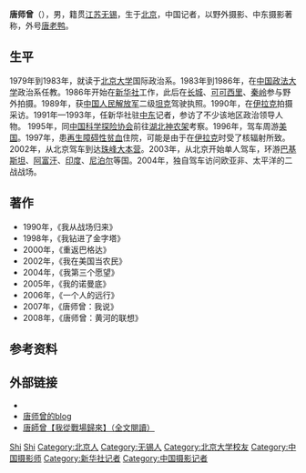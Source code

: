 {{Infobox journalist
| name        = 唐师曾
| image       = Laoyatang.jpg
| caption     = 
| birthname   = 
| birth_date  = {{birth year and age|1961}}
| birth_place = {{CHN}}[[北京市|北京市]]
| nationality = {{PRC}}
| education   = [[北京大学|北京大学]]国际政治系本科
| occupation  = 新华社主任记者、摄影家
| alias       = 唐老鸭
| title       = 
| family      = 
| spouse      = 
| domesticpartner =
| children    = 
| relatives   = [[唐振绪|唐振绪]]（伯父）<br />[[钱李仁|钱李仁]]（堂姐夫）
| ethnic      = 
| religion    = 
| salary      = 
| networth    = 
| credits     = 
| agent       = 
| URL         = 
}}

'''唐师曾'''（{{bd|1961年}}），男，籍贯[[江苏|江苏]][[无锡|无锡]]，生于[[北京|北京]]，中国记者，以野外摄影、中东摄影著称，外号[[唐老鸭|唐老鸭]]。

== 生平 ==
1979年到1983年，就读于[[北京大学|北京大学]]国际政治系。1983年到1986年，在[[中国政法大学|中国政法大学]]政治系任教。1986年开始在[[新华社|新华社]]工作，此后在[[长城|长城]]、[[可可西里|可可西里]]、[[秦岭|秦岭]]参与野外拍摄。1989年，获[[中国人民解放军|中国人民解放军]]二级[[坦克|坦克]]驾驶执照。1990年，在[[伊拉克|伊拉克]]拍摄采访。1991年—1993年，任新华社驻[[中东|中东]]记者，参访了不少该地区政治领导人物。 1995年，同[[中国科学探险协会|中国科学探险协会]]前往[[湖北|湖北]][[神农架|神农架]]考察。1996年，驾车周游[[美国|美国]]。1997年，患[[再生障碍性贫血|再生障碍性贫血]]住院，可能是由于在[[伊拉克|伊拉克]]时受了核辐射所致。2002年，从北京驾车到达[[珠峰大本营|珠峰大本营]]。2003年，从北京开始单人驾车，环游[[巴基斯坦|巴基斯坦]]、[[阿富汗|阿富汗]]、[[印度|印度]]、[[尼泊尔|尼泊尔]]等国。2004年，独自驾车访问欧亚非、太平洋的二战战场。

== 著作 ==
*1990年，《我从战场归来》
*1998年，《我钻进了金字塔》
*2000年，《重返巴格达》
*2002年，《我在美国当农民》
*2004年，《我第三个愿望》
*2005年，《我的诺曼底》
*2006年，《一个人的远行》
*2007年，《唐师曾：我说》
*2008年，《唐师曾：黄河的联想》

== 参考资料 ==
{{reflist}}

== 外部链接 ==
* {{Sinaweibo|tangshizeng}}
* [http://blog.sina.com.cn/m/tangshizeng 唐师曾的blog]{{Wayback|url=http://blog.sina.com.cn/m/tangshizeng |date=20070208062718 }}
* [http://haodoo.net/?M=book&P=16H1 唐師曾【我從戰場歸來】（全文閱讀）]{{Wayback|url=http://haodoo.net/?M=book&P=16H1 |date=20180926234212 }}

{{Authority control}}
{{DEFAULTSORT:Tang}}
[[Category:唐姓|Shi]]
[[Category:毗陵唐氏|Shi]]
[[Category:北京人|Category:北京人]]
[[Category:无锡人|Category:无锡人]]
[[Category:北京大学校友|Category:北京大学校友]]
[[Category:中国摄影师|Category:中国摄影师]]
[[Category:新华社记者|Category:新华社记者]]
[[Category:中国摄影记者|Category:中国摄影记者]]